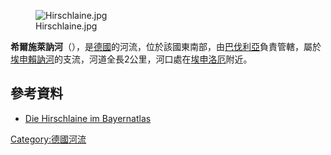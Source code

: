 {{No footnotes|time=2020-12-09T20:34:39+00:00}}
{{Coord|47.58729|N|11.22916|E|display=title}}
[[Image:Hirschlaine.jpg|right]]

'''希爾施萊訥河'''（{{lang-de|Hirschlaine}}），是[[德國|德國]]的河流，位於該國東南部，由[[巴伐利亞|巴伐利亞]]負責管轄，屬於[[埃申賴訥河|埃申賴訥河]]的支流，河道全長2公里，河口處在[[埃申洛厄|埃申洛厄]]附近。

==參考資料==
* [https://v.bayern.de/PFkQw Die Hirschlaine im Bayernatlas]

{{Germany-geo-stub}}
[[Category:德國河流|Category:德國河流]]